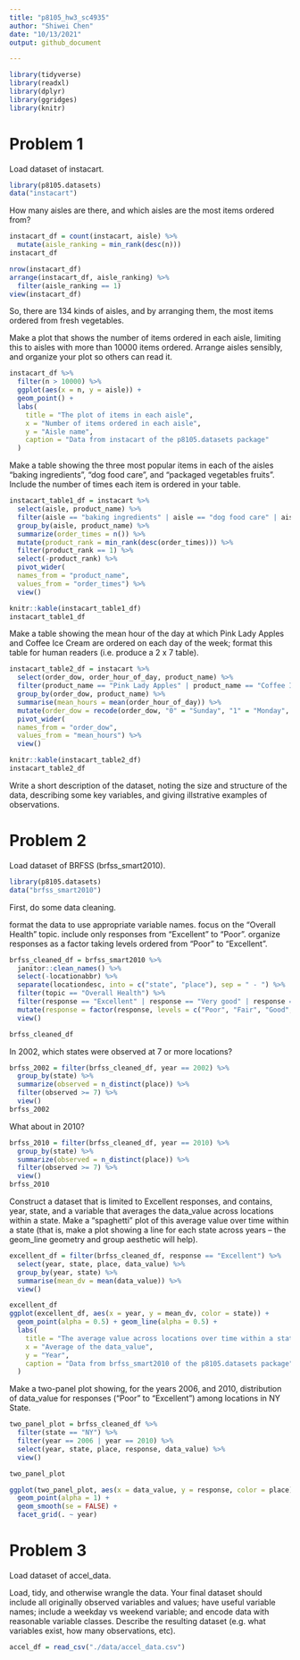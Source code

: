 ```yaml
---
title: "p8105_hw3_sc4935"
author: "Shiwei Chen"
date: "10/13/2021"
output: github_document

---
```


```r
library(tidyverse)
library(readxl)
library(dplyr)
library(ggridges)
library(knitr)
```


# Problem 1

Load dataset of instacart.

```r
library(p8105.datasets)
data("instacart")
```

How many aisles are there, and which aisles are the most items ordered from?

```r
instacart_df = count(instacart, aisle) %>% 
  mutate(aisle_ranking = min_rank(desc(n)))
instacart_df 

nrow(instacart_df)
arrange(instacart_df, aisle_ranking) %>% 
  filter(aisle_ranking == 1)
view(instacart_df)
```

So, there are 134 kinds of aisles, and by arranging them, the most items ordered from fresh vegetables.


Make a plot that shows the number of items ordered in each aisle, limiting this to aisles with more than 10000 items ordered. Arrange aisles sensibly, and organize your plot so others can read it.

```r
instacart_df %>% 
  filter(n > 10000) %>% 
  ggplot(aes(x = n, y = aisle)) +
  geom_point() + 
  labs(
    title = "The plot of items in each aisle",
    x = "Number of items ordered in each aisle",
    y = "Aisle name",
    caption = "Data from instacart of the p8105.datasets package"
  )
```

Make a table showing the three most popular items in each of the aisles “baking ingredients”, “dog food care”, and “packaged vegetables fruits”. Include the number of times each item is ordered in your table.

```r
instacart_table1_df = instacart %>% 
  select(aisle, product_name) %>% 
  filter(aisle == "baking ingredients" | aisle == "dog food care" | aisle == "packaged vegetables fruits") %>% 
  group_by(aisle, product_name) %>% 
  summarize(order_times = n()) %>% 
  mutate(product_rank = min_rank(desc(order_times))) %>% 
  filter(product_rank == 1) %>% 
  select(-product_rank) %>% 
  pivot_wider(
  names_from = "product_name", 
  values_from = "order_times") %>% 
  view()

knitr::kable(instacart_table1_df)
instacart_table1_df 
```

Make a table showing the mean hour of the day at which Pink Lady Apples and Coffee Ice Cream are ordered on each day of the week; format this table for human readers (i.e. produce a 2 x 7 table).

```r
instacart_table2_df = instacart %>% 
  select(order_dow, order_hour_of_day, product_name) %>% 
  filter(product_name == "Pink Lady Apples" | product_name == "Coffee Ice Cream") %>% 
  group_by(order_dow, product_name) %>% 
  summarise(mean_hours = mean(order_hour_of_day)) %>% 
  mutate(order_dow = recode(order_dow, "0" = "Sunday", "1" = "Monday", "2" = "Tuesday", "3" = "Wednesday", "4" = "Thursday", "5" = "Friday", "6" = "Saturday")) %>% 
  pivot_wider(
  names_from = "order_dow", 
  values_from = "mean_hours") %>% 
  view()

knitr::kable(instacart_table2_df)
instacart_table2_df
```

Write a short description of the dataset, noting the size and structure of the data, describing some key variables, and giving illstrative examples of observations.











# Problem 2

Load dataset of BRFSS (brfss_smart2010).

```r
library(p8105.datasets)
data("brfss_smart2010")
```

First, do some data cleaning.

format the data to use appropriate variable names.
focus on the “Overall Health” topic.
include only responses from “Excellent” to “Poor”.
organize responses as a factor taking levels ordered from “Poor” to “Excellent”.

```r
brfss_cleaned_df = brfss_smart2010 %>% 
  janitor::clean_names() %>% 
  select(-locationabbr) %>% 
  separate(locationdesc, into = c("state", "place"), sep = " - ") %>% 
  filter(topic == "Overall Health") %>% 
  filter(response == "Excellent" | response == "Very good" | response == "Good" | response == "Fair" | response == "Poor") %>%
  mutate(response = factor(response, levels = c("Poor", "Fair", "Good", "Very good", "Excellent"))) %>% 
  view()

brfss_cleaned_df  
```

In 2002, which states were observed at 7 or more locations? 

```r
brfss_2002 = filter(brfss_cleaned_df, year == 2002) %>% 
  group_by(state) %>% 
  summarize(observed = n_distinct(place)) %>% 
  filter(observed >= 7) %>% 
  view()
brfss_2002
```

What about in 2010?

```r
brfss_2010 = filter(brfss_cleaned_df, year == 2010) %>% 
  group_by(state) %>% 
  summarize(observed = n_distinct(place)) %>% 
  filter(observed >= 7) %>% 
  view()
brfss_2010
```

Construct a dataset that is limited to Excellent responses, and contains, year, state, and a variable that averages the data_value across locations within a state. 
Make a “spaghetti” plot of this average value over time within a state (that is, make a plot showing a line for each state across years – the geom_line geometry and group aesthetic will help).

```r
excellent_df = filter(brfss_cleaned_df, response == "Excellent") %>% 
  select(year, state, place, data_value) %>% 
  group_by(year, state) %>% 
  summarise(mean_dv = mean(data_value)) %>% 
  view()

excellent_df
ggplot(excellent_df, aes(x = year, y = mean_dv, color = state)) +
  geom_point(alpha = 0.5) + geom_line(alpha = 0.5) + 
  labs(
    title = "The average value across locations over time within a state",
    x = "Average of the data_value",
    y = "Year",
    caption = "Data from brfss_smart2010 of the p8105.datasets package"
  ) 
```

Make a two-panel plot showing, for the years 2006, and 2010, distribution of data_value for responses (“Poor” to “Excellent”) among locations in NY State.

```r
two_panel_plot = brfss_cleaned_df %>% 
  filter(state == "NY") %>% 
  filter(year == 2006 | year == 2010) %>% 
  select(year, state, place, response, data_value) %>% 
  view()

two_panel_plot

ggplot(two_panel_plot, aes(x = data_value, y = response, color = place)) + 
  geom_point(alpha = 1) +
  geom_smooth(se = FALSE) + 
  facet_grid(. ~ year)
```






# Problem 3

Load dataset of accel_data.

Load, tidy, and otherwise wrangle the data. Your final dataset should include all originally observed variables and values; have useful variable names; include a weekday vs weekend variable; and encode data with reasonable variable classes. Describe the resulting dataset (e.g. what variables exist, how many observations, etc).

```r
accel_df = read_csv("./data/accel_data.csv")
  


```
